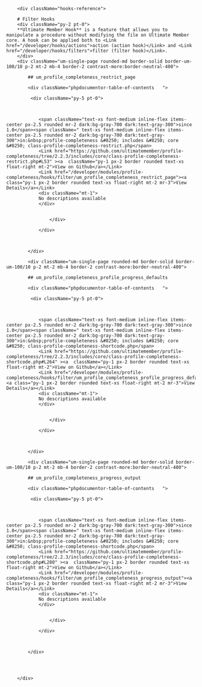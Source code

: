         
        <div className="hooks-reference">
        
        # Filter Hooks
        <div className="py-2 pt-0">
        **Ultimate Member Hook** is a feature that allows you to manipulate a procedure without modifying the file on Ultimate Member core. A hook can be applied both to <Link href="/developer/hooks/actions">action (action hook)</Link> and <Link href="/developer/hooks/filters">filter (filter hook)</Link>.
        </div>
        <div className="um-single-page rounded-md border-solid border-um-100/10 p-2 mt-2 mb-4 border-2 contrast-more:border-neutral-400">   
             
            ## um_profile_completeness_restrict_page   
              
            <div className="phpdocumentor-table-of-contents   ">
            
             <div className="py-5 pt-0">
               
                
                    
                <span className="text-xs font-medium inline-flex items-center px-2.5 rounded mr-2 dark:bg-gray-700 dark:text-gray-300">since 1.0</span><span className=" text-xs font-medium inline-flex items-center px-2.5 rounded mr-2 dark:bg-gray-700 dark:text-gray-300">in:&nbsp;profile-completeness &#8250; includes &#8250; core &#8250; class-profile-completeness-restrict.php</span>
                <Link href="https://github.com/ultimatemember/profile-completeness/tree/2.2.3/includes/core/class-profile-completeness-restrict.php#L53" ><a  className="py-1 px-2 border rounded text-xs float-right mt-2">View on Github</a></Link>
                <Link href="/developer/modules/profile-completeness/hooks/filter/um_profile_completeness_restrict_page"><a class="py-1 px-2 border rounded text-xs float-right mt-2 mr-3">View Details</a></Link>
                <div className="mt-1">
                No descriptions available
                </div>
               
                
                    </div>

                </div>

                
            
            </div>
            
            <div className="um-single-page rounded-md border-solid border-um-100/10 p-2 mt-2 mb-4 border-2 contrast-more:border-neutral-400">   
             
            ## um_profile_completeness_profile_progress_defaults   
              
            <div className="phpdocumentor-table-of-contents   ">
            
             <div className="py-5 pt-0">
               
                
                    
                <span className="text-xs font-medium inline-flex items-center px-2.5 rounded mr-2 dark:bg-gray-700 dark:text-gray-300">since 1.0</span><span className=" text-xs font-medium inline-flex items-center px-2.5 rounded mr-2 dark:bg-gray-700 dark:text-gray-300">in:&nbsp;profile-completeness &#8250; includes &#8250; core &#8250; class-profile-completeness-shortcode.php</span>
                <Link href="https://github.com/ultimatemember/profile-completeness/tree/2.2.3/includes/core/class-profile-completeness-shortcode.php#L264" ><a  className="py-1 px-2 border rounded text-xs float-right mt-2">View on Github</a></Link>
                <Link href="/developer/modules/profile-completeness/hooks/filter/um_profile_completeness_profile_progress_defaults"><a class="py-1 px-2 border rounded text-xs float-right mt-2 mr-3">View Details</a></Link>
                <div className="mt-1">
                No descriptions available
                </div>
               
                
                    </div>

                </div>

                
            
            </div>
            
            <div className="um-single-page rounded-md border-solid border-um-100/10 p-2 mt-2 mb-4 border-2 contrast-more:border-neutral-400">   
             
            ## um_profile_completeness_progress_output   
              
            <div className="phpdocumentor-table-of-contents   ">
            
             <div className="py-5 pt-0">
               
                
                    
                <span className="text-xs font-medium inline-flex items-center px-2.5 rounded mr-2 dark:bg-gray-700 dark:text-gray-300">since 1.0</span><span className=" text-xs font-medium inline-flex items-center px-2.5 rounded mr-2 dark:bg-gray-700 dark:text-gray-300">in:&nbsp;profile-completeness &#8250; includes &#8250; core &#8250; class-profile-completeness-shortcode.php</span>
                <Link href="https://github.com/ultimatemember/profile-completeness/tree/2.2.3/includes/core/class-profile-completeness-shortcode.php#L280" ><a  className="py-1 px-2 border rounded text-xs float-right mt-2">View on Github</a></Link>
                <Link href="/developer/modules/profile-completeness/hooks/filter/um_profile_completeness_progress_output"><a class="py-1 px-2 border rounded text-xs float-right mt-2 mr-3">View Details</a></Link>
                <div className="mt-1">
                No descriptions available
                </div>
               
                
                    </div>

                </div>

                
            
            </div>
            
            
          

        </div>